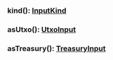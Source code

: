 ### kind(): [InputKind](#inputkind)

### asUtxo(): [UtxoInput](#utxoinput)

### asTreasury(): [TreasuryInput](#treasuryinput)
